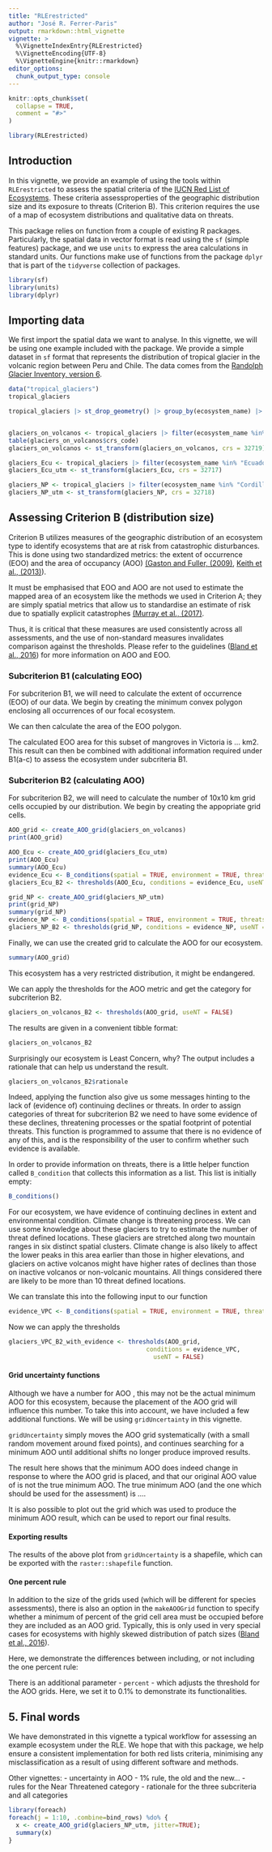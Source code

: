 ```yaml
---
title: "RLErestricted"
author: "José R. Ferrer-Paris"
output: rmarkdown::html_vignette
vignette: >
  %\VignetteIndexEntry{RLErestricted}
  %\VignetteEncoding{UTF-8}
  %\VignetteEngine{knitr::rmarkdown}
editor_options: 
  chunk_output_type: console
---
```


```r
knitr::opts_chunk$set(
  collapse = TRUE,
  comment = "#>"
)
```

```r
library(RLErestricted)
```

## Introduction
In this vignette, we provide an example of using the tools within `RLErestricted` to
assess the spatial criteria of the [IUCN Red List of
Ecosystems](https://iucnrle.org/). These criteria assessproperties of the geographic
distribution size and its exposure to threats (Criterion B). This criterion requires the use of a map
of ecosystem distributions and qualitative data on threats.

This package relies on function from a couple of existing R packages. Particularly, the spatial data in vector format is read using the `sf` (simple features) package, and we use `units` to express the area calculations in standard units. Our functions make use of functions from the package `dplyr` that is part of the `tidyverse` collection of packages. 

```r
library(sf)
library(units)
library(dplyr)
```

## Importing data

We first import the spatial data we want to analyse. In this vignette, we 
will be using one example included with the package. 
We provide a simple dataset in `sf` format that represents the distribution of tropical glacier in the volcanic region between Peru and Chile. The data comes from the [Randolph Glacier Inventory, version 6](). 

```r
data("tropical_glaciers")
tropical_glaciers

tropical_glaciers |> st_drop_geometry() |> group_by(ecosystem_name) |> summarise(total = n(), .groups = "drop")


glaciers_on_volcanos <- tropical_glaciers |> filter(ecosystem_name %in% "Volcanos de Peru y Chile")
table(glaciers_on_volcanos$crs_code)
glaciers_on_volcanos <- st_transform(glaciers_on_volcanos, crs = 32719)

glaciers_Ecu <- tropical_glaciers |> filter(ecosystem_name %in% "Ecuador")
glaciers_Ecu_utm <- st_transform(glaciers_Ecu, crs = 32717)

glaciers_NP <- tropical_glaciers |> filter(ecosystem_name %in% "Cordilleras Norte de Peru")
glaciers_NP_utm <- st_transform(glaciers_NP, crs = 32718)

```

## Assessing Criterion B (distribution size)

Criterion B utilizes measures of the geographic distribution of an ecosystem 
type to identify ecosystems that are at risk from catastrophic disturbances. 
This is done using two standardized metrics: the extent of occurrence (EOO) and 
the area of occupancy (AOO) [(Gaston and Fuller, (2009)](https://onlinelibrary.wiley.com/doi/10.1111/j.1365-2664.2008.01596.x/full), 
[Keith et al., (2013)](https://journals.plos.org/plosone/article?id=10.1371/journal.pone.0062111)). 

It must be emphasised that EOO and AOO are not used to estimate the mapped area
of an ecosystem like the methods we used in Criterion A; they are simply spatial
metrics that allow us to standardise an estimate of risk due to spatially explicit 
catastrophes [(Murray et al., (2017)](https://onlinelibrary.wiley.com/doi/10.1111/ddi.12533/abstract). 

Thus, it is critical that these measures are used consistently across all assessments, and
the use of non-standard measures invalidates comparison against the thresholds. 
Please refer to the guidelines ([Bland et al., 2016](https://portals.iucn.org/library/sites/library/files/documents/2016-010.pdf))
for more information on AOO and EOO.

### Subcriterion B1 (calculating EOO)

For subcriterion B1, we will need to calculate the extent of occurrence (EOO) of our
data. We begin by creating the minimum convex polygon enclosing all occurrences
of our focal ecosystem.

We can then calculate the area of the EOO polygon.


The calculated EOO area for this subset of mangroves in Victoria is ...
km2. This result can then be combined with additional information required
under B1(a-c) to assess the ecosystem under subcriteria B1.

### Subcriterion B2 (calculating AOO)

For subcriterion B2, we will need to calculate the number of 10x10 km grid cells
occupied by our distribution. We begin by creating the appopriate grid cells.

```r
AOO_grid <- create_AOO_grid(glaciers_on_volcanos)
print(AOO_grid)
```


```r
AOO_Ecu <- create_AOO_grid(glaciers_Ecu_utm)
print(AOO_Ecu)
summary(AOO_Ecu)
evidence_Ecu <- B_conditions(spatial = TRUE, environment = TRUE, threats = TRUE, locations = 6)
glaciers_Ecu_B2 <- thresholds(AOO_Ecu, conditions = evidence_Ecu, useNT = FALSE)
```



```r
grid_NP <- create_AOO_grid(glaciers_NP_utm)
print(grid_NP)
summary(grid_NP)
evidence_NP <- B_conditions(spatial = TRUE, environment = TRUE, threats = TRUE)
glaciers_NP_B2 <- thresholds(grid_NP, conditions = evidence_NP, useNT = FALSE)
```

Finally, we can use the created grid to calculate the AOO for our ecosystem.

```r
summary(AOO_grid)
```

This ecosystem has a very restricted distribution, it might be endangered.

We can apply the thresholds for the AOO metric and get the category for subcriterion B2.

```r
glaciers_on_volcanos_B2 <- thresholds(AOO_grid, useNT = FALSE)
```

The results are given in a convenient tibble format:
```r
glaciers_on_volcanos_B2
```

Surprisingly our ecosystem is Least Concern, why? The output includes a rationale that can help us understand the result.

```r
glaciers_on_volcanos_B2$rationale
```

Indeed, applying the function also give us some messages hinting to the lack of (evidence of) continuing declines or threats. In order to assign categories of threat for subcriterion B2 we need to have some evidence of these declines, threatening processes or the spatial footprint of potential threats. This function is programmed to assume that there is no evidence of any of this, and is the responsibility of the user to confirm whether such evidence is available. 

In order to provide information on threats, there is a little helper function called `B_condition` that collects this information as a list. This list is initially empty:

```r
B_conditions()
```

For our ecosystem, we have evidence of continuing declines in extent and environmental condition. Climate change is threatening process. We can use some knowledge about these glaciers to try to estimate the number of threat defined locations.  These glaciers are stretched along two mountain ranges in six distinct spatial clusters. Climate change is also likely to affect the lower peaks in this area earlier than those in higher elevations, and glaciers on active volcanos might have higher rates of declines than  those on inactive volcanos or non-volcanic mountains. All things considered there are likely to be more than 10 threat defined locations.

We can translate this into the following input to our function

```r
evidence_VPC <- B_conditions(spatial = TRUE, environment = TRUE, threats = TRUE, locations = 10)
```

Now we can apply the thresholds 
```r
glaciers_VPC_B2_with_evidence <- thresholds(AOO_grid, 
                                      conditions = evidence_VPC,
                                        useNT = FALSE)
```



#### Grid uncertainty functions
Although we have a number for AOO , this may not be the actual minimum
AOO for this ecosystem, because the placement of the AOO grid will influence this
number. To take this into account, we have included a few additional functions.
We will be using `gridUncertainty` in this vignette.

`gridUncertainty` simply moves the AOO grid systematically (with a
small random movement around fixed points), and continues searching  for a minimum 
AOO until additional shifts no longer produce improved results. 

The result here shows that the minimum AOO does indeed change in response to 
where the AOO grid is placed, and that our original AOO value of  is
not the true minimum AOO. The true minimum AOO (and the one which should be used
for the assessment) is ....

It is also possible to plot out the grid which was used to produce the minimum 
AOO result, which can be used to report our final results.



#### Exporting results
The results of the above plot from `gridUncertainty` is a shapefile, which can
be exported with the `raster::shapefile` function.

#### One percent rule
In addition to the size of the grids used (which will be different for species 
assessments), there is also an option in the `makeAOOGrid` function to specify 
whether a minimum of percent of the grid cell area must be occupied before they 
are included as an AOO grid. Typically, this is only used in very special cases
for ecosystems with highly skewed distribution of patch sizes ([Bland et al., 2016](https://portals.iucn.org/library/sites/library/files/documents/2016-010.pdf)).

Here, we demonstrate the differences between including, or not including the one
percent rule:

There is an additional parameter - `percent` - which adjusts the threshold for
the AOO grids. Here, we set it to 0.1% to demonstrate its functionalities.


## 5. Final words
We have demonstrated in this vignette a typical workflow for assessing an
example ecosystem under the RLE. We hope that with this package, we help ensure a consistent
implementation for both red lists criteria, minimising any misclassification as
a result of using different software and methods.


Other vignettes:
- uncertainty in AOO
- 1% rule, the old and the new...
- rules for the Near Threatened category
- rationale for the three subcriteria and all categories


```r
library(foreach)
foreach(j = 1:10, .combine=bind_rows) %do% { 
  x <- create_AOO_grid(glaciers_NP_utm, jitter=TRUE);
  summary(x)
}
```

